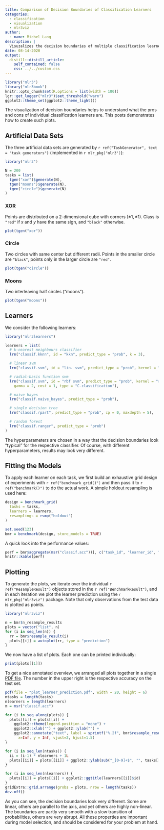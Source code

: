 ```yaml
---
title: Comparison of Decision Boundaries of Classification Learners
categories:
  - classification
  - visualization
  - mlr3viz
author:
  - name: Michel Lang
description: |
  Visuzalizes the decision boundaries of multiple classification learners on some artificial data sets.
date: 08-14-2020
output:
  distill::distill_article:
    self_contained: false
    css: ../../custom.css
---
```


```r
library("mlr3")
library("mlr3book")
knitr::opts_chunk$set(R.options = list(width = 100))
lgr::get_logger("mlr3")$set_threshold("warn")
ggplot2::theme_set(ggplot2::theme_light())
```


The visualization of decision boundaries helps to understand what the pros and cons of individual classification learners are.
This posts demonstrates how to create such plots.

## Artificial Data Sets

The three artificial data sets are generated by `r ref("TaskGenerator", text = "task generators")` (implemented in `r mlr_pkg("mlr3")`):

```r
library("mlr3")

N = 200
tasks = list(
  tgen("xor")$generate(N),
  tgen("moons")$generate(N),
  tgen("circle")$generate(N)
)
```


### XOR

Points are distributed on a 2-dimensional cube with corners $(\pm 1, \pm 1)$.
Class is `"red"` if $x$ and $y$ have the same sign, and `"black"` otherwise.

```r
plot(tgen("xor"))
```


### Circle

Two circles with same center but different radii.
Points in the smaller circle are `"black"`, points only in the larger circle are `"red"`.

```r
plot(tgen("circle"))
```

### Moons
Two interleaving half circles ("moons").

```r
plot(tgen("moons"))
```



## Learners

We consider the following learners:

```r
library("mlr3learners")

learners = list(
  # k-nearest neighbours classifier
  lrn("classif.kknn", id = "kkn", predict_type = "prob", k = 3),

  # linear svm
  lrn("classif.svm", id = "lin. svm", predict_type = "prob", kernel = "linear"),

  # radial-basis function svm
  lrn("classif.svm", id = "rbf svm", predict_type = "prob", kernel = "radial",
    gamma = 2, cost = 1, type = "C-classification"),

  # naive bayes
  lrn("classif.naive_bayes", predict_type = "prob"),

  # single decision tree
  lrn("classif.rpart", predict_type = "prob", cp = 0, maxdepth = 5),

  # random forest
  lrn("classif.ranger", predict_type = "prob")
)
```
The hyperparameters are chosen in a way that the decision boundaries look "typical" for the respective classifier.
Of course, with different hyperparameters, results may look very different.

## Fitting the Models

To apply each learner on each task, we first build an exhaustive grid design of experiments with `r ref("benchmark_grid()")` and then pass it to `r ref("benchmark()")` to do the actual work.
A simple holdout resampling is used here:

```r
design = benchmark_grid(
  tasks = tasks,
  learners = learners,
  resamplings = rsmp("holdout")
)

set.seed(123)
bmr = benchmark(design, store_models = TRUE)
```

A quick look into the performance values:

```r
perf = bmr$aggregate(msr("classif.acc"))[, c("task_id", "learner_id", "classif.acc")]
knitr::kable(perf)
```

## Plotting

To generate the plots, we iterate over the individual `r ref("ResampleResult")` objects stored in the `r ref("BenchmarkResult")`, and in each iteration we plot the learner prediction using the `r mlr_pkg("mlr3viz")` package.
Note that only observations from the test data is plotted as points.

```r
library("mlr3viz")

n = bmr$n_resample_results
plots = vector("list", n)
for (i in seq_len(n)) {
  rr = bmr$resample_result(i)
  plots[[i]] = autoplot(rr, type = "prediction")
}
```

We now have a list of plots.
Each one can be printed individually:

```r
print(plots[[1]])
```

To get a nice annotated overview, we arranged all plots together in a single [PDF file](plot_learner_prediction.pdf).
The number in the upper right is the respective accuracy on the test set.

```r
pdf(file = "plot_learner_prediction.pdf", width = 20, height = 6)
ntasks = length(tasks)
nlearners = length(learners)
m = msr("classif.acc")

for (i in seq_along(plots)) {
  plots[[i]] = plots[[i]] +
    ggplot2::theme(legend.position = "none") +
    ggplot2::xlab("") + ggplot2::ylab("") +
    ggplot2::annotate("text", label = sprintf("%.2f", bmr$resample_result(i)$aggregate(m)),
      x=Inf, y = Inf, vjust=2, hjust=1.5)
}

for (i in seq_len(ntasks)) {
  ii = (i-1) * nlearners + 1L
  plots[[ii]] = plots[[ii]] + ggplot2::ylab(sub("_[0-9]+$", "", tasks[[i]]$id))
}

for (i in seq_len(nlearners)) {
  plots[[i]] = plots[[i]] + ggplot2::ggtitle(learners[[i]]$id)
}
gridExtra::grid.arrange(grobs = plots, nrow = length(tasks))
dev.off()
```

As you can see, the decision boundaries look very different.
Some are linear, others are parallel to the axis, and yet others are highly non-linear.
The boundaries are partly very smooth with a slow transition of probabilities, others are very abrupt.
All these properties are important during model selection, and should be considered for your problem at hand.
